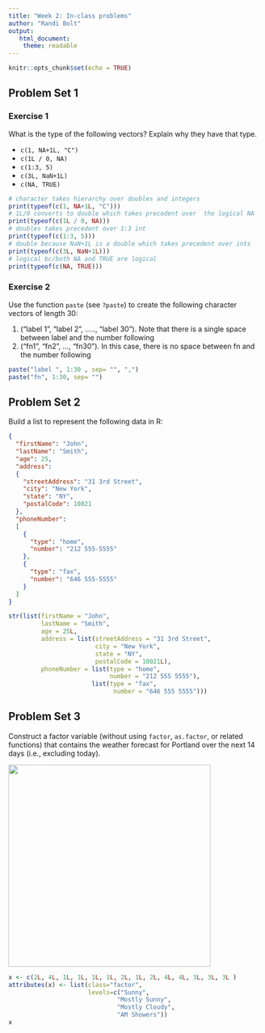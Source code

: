 ```yaml
---
title: "Week 2: In-class problems"
author: "Randi Bolt"
output:
   html_document:
    theme: readable
---
```


```r
knitr::opts_chunk$set(echo = TRUE)
```

## Problem Set 1

### Exercise 1

What is the type of the following vectors? Explain why they have that type.

 * `c(1, NA+1L, "C")`
 * `c(1L / 0, NA)`
 * `c(1:3, 5)`
 * `c(3L, NaN+1L)`
 * `c(NA, TRUE)`

```r
# character takes hierarchy over doubles and integers
print(typeof(c(1, NA+1L, "C")))
# 1L/0 converts to double which takes precedent over  the logical NA
print(typeof(c(1L / 0, NA)))
# doubles takes precedent over 1:3 int
print(typeof(c(1:3, 5)))
# double because NaN+1L is a double which takes precedent over ints
print(typeof(c(3L, NaN+1L)))
# logical bc/both NA and TRUE are logical 
print(typeof(c(NA, TRUE)))

```


### Exercise 2

Use the function `paste` (see `?paste`) to create the following character vectors of length 30:

1. ("label 1", "label 2", ....., "label 30"). 
Note that there is a single space between label and the number following
2. ("fn1", "fn2", ..., "fn30"). In this case, there is no space between fn and the number following

```r
paste("label ", 1:30 , sep= "", ",")
paste("fn", 1:30, sep= "")
```



## Problem Set 2

Build a list to represent the following data in R:

```json
{
  "firstName": "John",
  "lastName": "Smith",
  "age": 25,
  "address": 
  {
    "streetAddress": "31 3rd Street",
    "city": "New York",
    "state": "NY",
    "postalCode": 10021
  },
  "phoneNumber": 
  [
    {
      "type": "home",
      "number": "212 555-5555"
    },
    {
      "type": "fax",
      "number": "646 555-5555"
    }
  ]
}
```
```r
str(list(firstName = "John", 
         lastName = "Smith", 
         age = 25L, 
         address = list(streetAddress = "31 3rd Street", 
                        city = "New York", 
                        state = "NY", 
                        postalCode = 10021L), 
         phoneNumber = list(type = "home", 
                            number = "212 555 5555"), 
                       list(type = "fax",
                             number = "646 555 5555")))
```



## Problem Set 3

Construct a factor variable (without using `factor`, `as.factor`, or related functions) that contains the weather forecast for Portland over the next 14 days (i.e., excluding today).

<div class="columns-2">

![](weatherfore.png){width=400px}

```r
x <- c(2L, 4L, 1L, 1L, 1L, 1L, 2L, 1L, 2L, 4L, 4L, 3L, 3L, 3L )
attributes(x) <- list(class="factor", 
                      levels=c("Sunny",
                              "Mostly Sunny",
                              "Mostly Cloudy",
                              "AM Showers"))
x
```

